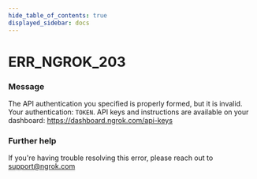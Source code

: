 ```yaml
---
hide_table_of_contents: true
displayed_sidebar: docs
---
```



# ERR_NGROK_203

### Message

The API authentication you specified is properly formed, but it is invalid. Your authentication: `TOKEN`. API keys and instructions are available on your dashboard: https://dashboard.ngrok.com/api-keys

<ErrorDetails error="err_ngrok_203" />

### Further help

If you're having trouble resolving this error, please reach out to [support@ngrok.com](mailto:support@ngrok.com?subject=Help%20with%20ERR_NGROK_203)
